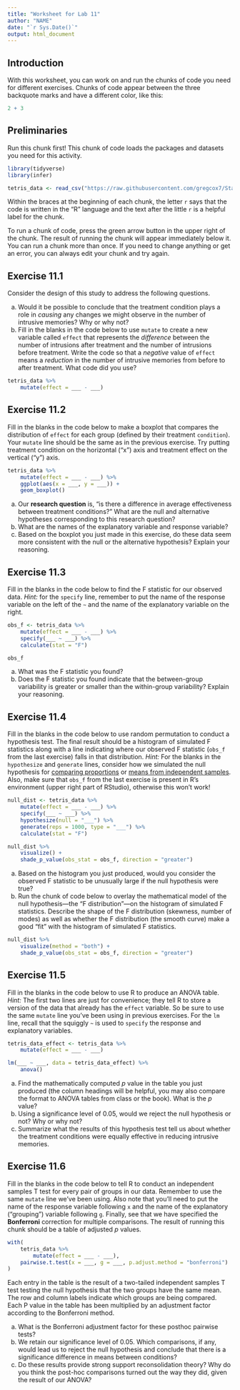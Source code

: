 ```yaml
---
title: "Worksheet for Lab 11"
author: "NAME"
date: "`r Sys.Date()`"
output: html_document
---
```


## Introduction

With this worksheet, you can work on and run the chunks of code you need for different exercises.  Chunks of code appear between the three backquote marks and have a different color, like this:

```r
2 + 3
```

## Preliminaries

Run this chunk first!  This chunk of code loads the packages and datasets you need for this activity.

```r
library(tidyverse)
library(infer)

tetris_data <- read_csv("https://raw.githubusercontent.com/gregcox7/StatLabs/main/data/tetris.csv")
```

Within the braces at the beginning of each chunk, the letter `r` says that the code is written in the "R" language and the text after the little `r` is a helpful label for the chunk.

To run a chunk of code, press the green arrow button in the upper right of the chunk.  The result of running the chunk will appear immediately below it.  You can run a chunk more than once.  If you need to change anything or get an error, you can always edit your chunk and try again.

## Exercise 11.1

Consider the design of this study to address the following questions.

a. Would it be possible to conclude that the treatment condition plays a role in *causing* any changes we might observe in the number of intrusive memories?  Why or why not?
b. Fill in the blanks in the code below to use `mutate` to create a new variable called `effect` that represents the *difference* between the number of intrusions after treatment and the number of intrusions before treatment.  Write the code so that a *negative* value of `effect` means a *reduction* in the number of intrusive memories from before to after treatment.  What code did you use?

```r
tetris_data %>%
    mutate(effect = ___ - ___)
```

## Exercise 11.2

Fill in the blanks in the code below to make a boxplot that compares the distribution of `effect` for each group (defined by their treatment `condition`).  Your `mutate` line should be the same as in the previous exercise.  Try putting treatment condition on the horizontal ("x") axis and treatment effect on the vertical ("y") axis.

```r
tetris_data %>%
    mutate(effect = ___ - ___) %>%
    ggplot(aes(x = ___, y = ___)) +
    geom_boxplot()
```

a. Our **research question** is, "is there a difference in average effectiveness between treatment conditions?"  What are the null and alternative hypotheses corresponding to this research question?
b. What are the names of the explanatory variable and response variable?
c. Based on the boxplot you just made in this exercise, do these data seem more consistent with the null or the alternative hypothesis?  Explain your reasoning.

## Exercise 11.3

Fill in the blanks in the code below to find the F statistic for our observed data.  *Hint:* for the `specify` line, remember to put the name of the response variable on the left of the `~` and the name of the explanatory variable on the right.

```r
obs_f <- tetris_data %>%
    mutate(effect = ___ - ___) %>%
    specify(___ ~ ___) %>%
    calculate(stat = "F")

obs_f
```

a. What was the F statistic you found?
b. Does the F statistic you found indicate that the between-group variability is greater or smaller than the within-group variability?  Explain your reasoning.

## Exercise 11.4

Fill in the blanks in the code below to use random permutation to conduct a hypothesis test.  The final result should be a histogram of simulated F statistics along with a line indicating where our observed F statistic (`obs_f` from the last exercise) falls in that distribution.  *Hint:* For the blanks in the `hypothesize` and `generate` lines, consider how we simulated the null hypothesis for [comparing proportions](#lab5) or [means from independent samples](#lab10).  Also, make sure that `obs_f` from the last exercise is present in R's environment (upper right part of RStudio), otherwise this won't work!

```r
null_dist <- tetris_data %>%
    mutate(effect = ___ - ___) %>%
    specify(___ ~ ___) %>%
    hypothesize(null = "___") %>%
    generate(reps = 1000, type = "___") %>%
    calculate(stat = "F")

null_dist %>%
    visualize() +
    shade_p_value(obs_stat = obs_f, direction = "greater")
```

a. Based on the histogram you just produced, would you consider the observed F statistic to be unusually large if the null hypothesis were true?
b. Run the chunk of code below to overlay the mathematical model of the null hypothesis---the "F distribution"---on the histogram of simulated F statistics.  Describe the shape of the F distribution (skewness, number of modes) as well as whether the F distribution (the smooth curve) make a good "fit" with the histogram of simulated F statistics.

```r
null_dist %>%
    visualize(method = "both") +
    shade_p_value(obs_stat = obs_f, direction = "greater")
```

## Exercise 11.5

Fill in the blanks in the code below to use R to produce an ANOVA table.  *Hint:* The first two lines are just for convenience; they tell R to store a version of the data that already has the `effect` variable.  So be sure to use the same `mutate` line you've been using in previous exercises.  For the `lm` line, recall that the squiggly `~` is used to `specify` the response and explanatory variables.

```r
tetris_data_effect <- tetris_data %>%
    mutate(effect = ___ - ___)

lm(___ ~ ___, data = tetris_data_effect) %>%
    anova()
```

a. Find the mathematically computed $p$ value in the table you just produced (the column headings will be helpful, you may also compare the format to ANOVA tables from class or the book).  What is the $p$ value?
b. Using a significance level of 0.05, would we reject the null hypothesis or not?  Why or why not?
c. Summarize what the results of this hypothesis test tell us about whether the treatment conditions were equally effective in reducing intrusive memories.

## Exercise 11.6

Fill in the blanks in the code below to tell R to conduct an independent samples T test for every pair of groups in our data.  Remember to use the same `mutate` line we've been using.  Also note that you'll need to put the name of the response variable following `x` and the name of the explanatory ("grouping") variable following `g`.  Finally, see that we have specified the **Bonferroni** correction for multiple comparisons.  The result of running this chunk should be a table of adjusted $p$ values.

```r
with(
    tetris_data %>%
        mutate(effect = ___ - ___),
    pairwise.t.test(x = ___, g = ___, p.adjust.method = "bonferroni")
)
```

Each entry in the table is the result of a two-tailed independent samples T test testing the null hypothesis that the two groups have the same mean.  The row and column labels indicate which groups are being compared.  Each P value in the table has been multiplied by an adjustment factor according to the Bonferroni method.

a. What is the Bonferroni adjustment factor for these posthoc pairwise tests?
b. We retain our significance level of 0.05.  Which comparisons, if any, would lead us to reject the null hypothesis and conclude that there is a significance difference in means between conditions?
c. Do these results provide strong support reconsolidation theory?  Why do you think the post-hoc comparisons turned out the way they did, given the result of our ANOVA?
